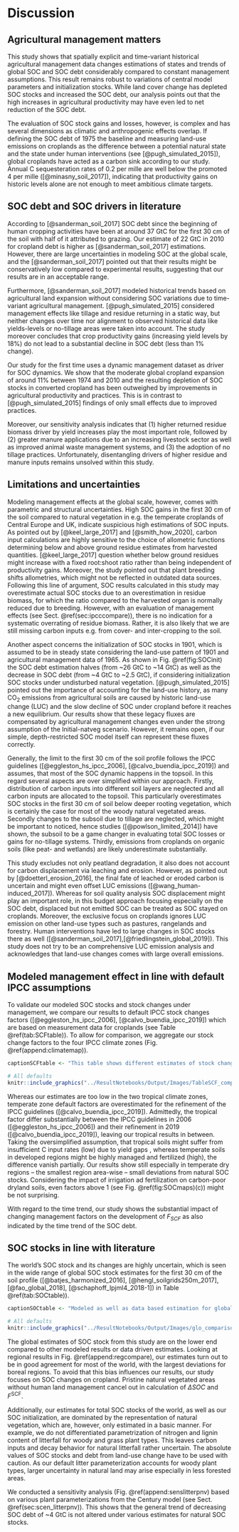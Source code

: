 # Discussion

## Agricultural management matters

This study shows that spatially explicit and time-variant historical agricultural management data changes estimations of states and trends of global SOC and SOC debt considerably compared to constant management assumptions. This result remains robust to variations of central model parameters and initialization stocks. While land cover change has depleted SOC stocks and increased the SOC debt, our analysis points out that the high increases in agricultural productivity may have even led to net reduction of the SOC debt.

The evaluation of SOC stock gains and losses, however, is complex and has several dimensions as climatic and anthropogenic effects overlap. If defining the SOC debt of 1975 the baseline and measuring land-use emissions on croplands as the difference between a potential natural state and the state under human interventions (see [@pugh_simulated_2015]), global croplands have acted as a carbon sink according to our study. Annual C sequesteration rates of 0.2 per mille are well below the promoted 4 per mille ([@minasny_soil_2017]), indicating that productivity gains on historic levels alone are not enough to meet ambitious climate targets. 

## SOC debt and SOC drivers in literature

According to [@sanderman_soil_2017] SOC debt since the beginning of human cropping activities have been at around 37 GtC for the first 30 cm of the soil with half of it attributed to grazing. Our estimate of 22 GtC in 2010 for cropland debt is higher as [@sanderman_soil_2017] estimations. However, there are large uncertainties in modeling SOC at the global scale, and the [@sanderman_soil_2017] pointed out that their results might be conservatively low compared to experimental results, suggesting that our results are in an acceptable range.

Furthermore, [@sanderman_soil_2017] modeled historical trends based on agricultural land expansion without considering SOC variations due to time-variant agricultural management. [@pugh_simulated_2015] considered management effects like tillage and residue returning in a static way, but neither changes over time nor alignment to observed historical data like yields-levels or no-tillage areas were taken into account. The study moreover concludes that crop productivity gains (increasing yield levels by 18%) do not lead to a substantial decline in SOC debt (less than 1% change).

Our study for the first time uses a dynamic management dataset as driver for SOC dynamics. We show that the moderate global cropland expansion of around 11% between 1974 and 2010 and the resulting depletion of SOC stocks in converted cropland has been outweighed by improvements in agricultural productivity and practices. This is in contrast to [@pugh_simulated_2015] findings of only small effects due to improved practices.

Moreover, our sensitivity analysis indicates that (1) higher returned residue biomass driver by yield increases play the most important role, followed by (2) greater manure applications due to an increasing livestock sector as well as improved animal waste management systems, and (3) the adoption of no tillage practices. Unfortunately, disentangling drivers of higher residue and manure inputs remains unsolved within this study.

## Limitations and uncertainties

Modeling management effects at the global scale, however, comes with parametric and structural uncertainties. High SOC gains in the first 30 cm of the soil compared to natural vegetation in e.g. the temperate croplands of Central Europe and UK, indicate suspicious high estimations of SOC inputs. As pointed out by [@keel_large_2017] and [@smith_how_2020], carbon input calculations are highly sensitive to the choice of allometric functions determining below and above ground residue estimates from harvested quantities. [@keel_large_2017] question whether below ground residues might increase with a fixed root:shoot ratio rather than being independent of productivity gains. Moreover, the study pointed out that plant breeding shifts allometries, which might not be reflected in outdated data sources. Following this line of argument, SOC results calculated in this study may overestimate actual SOC stocks due to an overestimation in residue biomass, for which the ratio compared to the harvested organ is normally reduced due to breeding. However, with an evaluation of management effects (see Sect. \@ref(sec:ipcccompare)), there is no indication for a systematic overrating of residue biomass. Rather, it is also likely that we are still missing carbon inputs e.g. from cover- and inter-cropping to the soil.

Another aspect concerns the initialization of SOC stocks in 1901, which is assumed to be in steady state considering the land-use pattern of 1901 and agricultural management data of 1965. As shown in Fig. \@ref(fig:SOCinit) the SOC debt estimation halves (from ~26 GtC to ~14 GtC) as well as the decrease in SOC debt (from ~4 GtC to ~2.5 GtC), if considering initialization SOC stocks under undisturbed natural vegetation. [@pugh_simulated_2015] pointed out the importance of accounting for the land-use history, as many CO~2~ emissions from agricultural soils are caused by historic land-use change (LUC) and the slow decline of SOC under cropland before it reaches a new equilibrium. Our results show that these legacy fluxes are compensated by agricultural management changes even under the strong assumption of the Initial-natveg scenario. However, it remains open, if our simple, depth-restricted SOC model itself can represent these fluxes correctly. 

Generally, the limit to the first 30 cm of the soil profile follows the IPCC guidelines ([@eggleston_hs_ipcc_2006], [@calvo_buendia_ipcc_2019]) and assumes, that most of the SOC dynamic happens in the topsoil. In this regard several aspects are over simplified within our approach. Firstly, distribution of carbon inputs into different soil layers are neglected and all carbon inputs are allocated to the topsoil. This particularly overestimates SOC stocks in the first 30 cm of soil below deeper rooting vegetation, which is certainly the case for most of the woody natural vegetated areas. Secondly changes to the subsoil due to tillage are neglected, which might be important to noticed, hence studies ([@powlson_limited_2014]) have shown, the subsoil to be a game changer in evaluating total SOC losses or gains for no-tillage systems. Thirdly, emissions from croplands on organic soils (like peat- and wetlands) are likely underestimate substantially. 

This study excludes not only peatland degradation, it also does not account for carbon displacement via leaching and erosion. However, as pointed out by [@doetterl_erosion_2016], the final fate of leached or eroded carbon is uncertain and might even offset LUC emissions ([@wang_human-induced_2017]). Whereas for soil quality analysis SOC displacement might play an important role, in this budget approach focusing especially on the SOC debt, displaced but not emitted SOC can be treated as SOC stayed on croplands.
Moreover, the exclusive focus on croplands ignores LUC emission on other land-use types such as pastures, rangelands and forestry. Human interventions have led to large changes in SOC stocks there as well ([@sanderman_soil_2017],[@friedlingstein_global_2019]). This study does not try to be an comprehensive LUC emission analysis and acknowledges that land-use changes comes with large overall emissions.

## Modeled management effect in line with default IPCC assumptions {#sec:ipcccompare}

To validate our modeled SOC stocks and stock changes under management, we compare our results to default IPCC stock changes factors ([@eggleston_hs_ipcc_2006], [@calvo_buendia_ipcc_2019]) which are based on measurement data for croplands (see Table \@ref(tab:SCFtable)). To allow for comparison, we aggregate our stock change factors to the four IPCC climate zones (Fig. \@ref(append:climatemap)).

```r
captionSCFtable <- "This table shows different estimates of stock change factors $F_{SCF}$, defined as the SOC stock of managed croplands relative to the counterfactual SOC stock under natural vegetation. We compare average values for four IPCC climate zone classifications. IPCC2006 and IPCC2019 default factors (medium input) as well as altered factors for low and high input of organic matter without any other subsystem consideration (see Table 5.5 in [@eggleston_hs_ipcc_2006], [@calvo_buendia_ipcc_2019] are compared to 1990 and 2010 results for historic input levels of this study."
```

```r
# All defaults
knitr::include_graphics("../ResultNotebooks/Output/Images/TableSCF_comparison.png")
```

Whereas our estimates are too low in the two tropical climate zones, temperate zone default factors are overestimated for the refinement of the IPCC guidelines ([@calvo_buendia_ipcc_2019]). Admittedly, the tropical factor differ substantially between the IPCC guidelines in 2006 ([@eggleston_hs_ipcc_2006]) and their refinement in 2019 ([@calvo_buendia_ipcc_2019]), leaving our tropical results in between.
Taking the oversimplified assumption, that tropical soils might suffer from insufficient C input rates (low) due to yield gaps , whereas temperate soils in developed regions might be highly managed and fertilized (high), the difference vanish partially. Our results show still especially in temperate dry regions -- the smallest region area-wise -- small deviations from natural SOC stocks. Considering the impact of irrigation ad fertilization on carbon-poor dryland soils, even factors above 1 (see Fig. \@ref(fig:SOCmaps)(c)) might be not surprising. 

With regard to the time trend, our study shows the substantial impact of changing management factors on the development of $F_{SCF}$ as also indicated by the time trend of the SOC debt.

## SOC stocks in line with literature

The world's SOC stock and its changes are highly uncertain, which is seen in the wide range of global SOC stock estimates for the first 30 cm of the soil profile ([@batjes_harmonized_2016], [@hengl_soilgrids250m_2017], [@fao_global_2018], [@schaphoff_lpjml4_2018-1]) in Table \@ref(tab:SOCtable)).

```r
captionSOCtable <- "Modeled as well as data based estimation for global SOC stock in GtC for the first 30 cm of soil aggregated over all land area. Note that SoilGrids, GSOC and WISE do not consider land-use as well as changes over time and rely on soil profile data gather over a long period of time. This makes it hard to pinpoint a specific year for these SOC estimations. In this context they will be compared to modeled data from LPJmL4 for potential natural vegetation and this study for the year 2010. LPJmL4 "
```

```r
# All defaults
knitr::include_graphics("../ResultNotebooks/Output/Images/glo_comparisonfigure.png")
```

The global estimates of SOC stock from this study are on the lower end compared to other modeled results or data driven estimates. Looking at regional results in Fig. \@ref(append:regcompare), our estimates turn out to be in good agreement for most of the world, with the largest deviations for boreal regions. To avoid that this bias influences our results, our study focuses on SOC changes on cropland. Pristine natural vegetated areas without human land management cancel out in calculation of $\Delta SOC$ and $F^\mathrm{SCF}$.

Additionally, our estimates for total SOC stocks of the world, as well as our SOC initialization, are dominated by the representation of natural vegetation, which are, however, only estimated in a basic manner. For example, we do not differentiated parametrization of nitrogen and lignin content of litterfall for woody and grass plant types. This leaves carbon inputs and decay behavior for natural litterfall rather uncertain. The absolute values of SOC stocks and debt from land-use change have to be used with caution. As our default litter parameterization accounts for woody plant types, larger uncertainty in natural land may arise especially in less forested areas.

We conducted a sensitivity analysis (Fig. \@ref(append:senslitterpnv) based on various plant parameterizations from the Century model (see Sect. \@ref(sec:scen_litterpnv)). This shows that the general trend of decreasing SOC debt of ~4 GtC is not altered under various estimates for natural SOC stocks.

